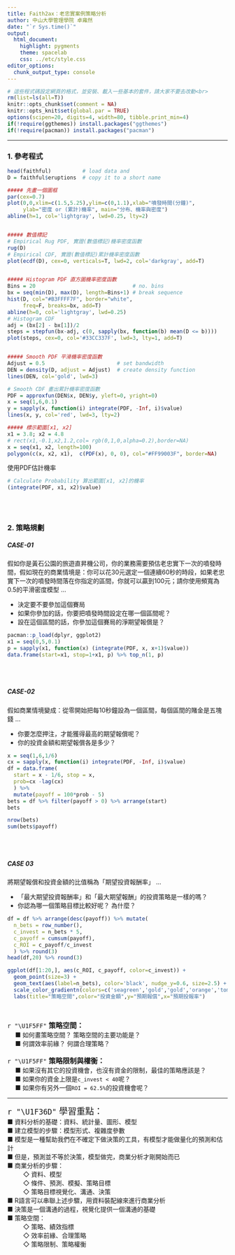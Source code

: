 ```yaml
---
title: Faith2ax：老忠實案例策略分析
author: 中山大學管理學院 卓雍然
date: "`r Sys.time()`"
output: 
  html_document:
    highlight: pygments
    theme: spacelab
    css: ../etc/style.css
editor_options: 
  chunk_output_type: console
---
```


```r
# 這些程式碼設定網頁的格式，並安裝、載入一些基本的套件，請大家不要去改動<br>
rm(list=ls(all=T))
knitr::opts_chunk$set(comment = NA)
knitr::opts_knit$set(global.par = TRUE)
options(scipen=20, digits=4, width=80, tibble.print_min=4)
if(!require(ggthemes)) install.packages("ggthemes")
if(!require(pacman)) install.packages("pacman")
```
<hr>

### 1. 參考程式

```r
head(faithful)          # load data and      
D = faithful$eruptions  # copy it to a short name
```

```r
##### 先畫一個圖框 
par(cex=0.7)
plot(0,0,xlim=c(1.5,5.25),ylim=c(0,1.1),xlab="噴發時間(分鐘)", 
     ylab="密度 or (累計)機率", main="分布、機率與密度")
abline(h=1, col='lightgray', lwd=0.25, lty=2)


##### 數值標記 
# Empirical Rug PDF, 實證(數值標記)機率密度函數
rug(D)
# Empirical CDF, 實證(數值標記)累計機率密度函數
plot(ecdf(D), cex=0, verticals=T, lwd=2, col='darkgray', add=T)


##### Histogram PDF 直方圖機率密度函數 
Bins = 20                               # no. bins
bx = seq(min(D), max(D), length=Bins+1) # break sequence 
hist(D, col="#B3FFFF7F", border="white", 
     freq=F, breaks=bx, add=T)
abline(h=0, col='lightgray', lwd=0.25)
# Histogram CDF
adj = (bx[2] - bx[1])/2
steps = stepfun(bx-adj, c(0, sapply(bx, function(b) mean(D <= b))))
plot(steps, cex=0, col='#33CC337F', lwd=3, lty=1, add=T)


##### Smooth PDF 平滑機率密度函數 
Adjust = 0.5                       # set bandwidth
DEN = density(D, adjust = Adjust)  # create density function
lines(DEN, col='gold', lwd=3)      

# Smooth CDF 畫出累計機率密度函數  
PDF = approxfun(DEN$x, DEN$y, yleft=0, yright=0)
x = seq(1,6,0.1)
y = sapply(x, function(i) integrate(PDF, -Inf, i)$value)
lines(x, y, col='red', lwd=3, lty=2)

##### 標示範圍[x1, x2] 
x1 = 3.8; x2 = 4.8
# rect(x1,-0.1,x2,1.2,col= rgb(0,1,0,alpha=0.2),border=NA)
x = seq(x1, x2, length=100)
polygon(c(x, x2, x1),  c(PDF(x), 0, 0), col="#FF99003F", border=NA)
```

使用PDF估計機率
```r
# Calculate Probability 算出範圍[x1, x2]的機率
(integrate(PDF, x1, x2)$value)
```

<br><br>



### 2. 策略規劃

##### CASE-01

假如你是黃石公園的旅遊直昇機公司，你的業務需要預估老忠實下一次的噴發時間，假如現在的商業情境是：你可以花30元選定一個連續60秒的時段，如果老忠實下一次的噴發時間落在你指定的區間，你就可以贏到100元；請你使用頻寬為0.5的平滑密度模型 ... 

+ 決定要不要參加這個賽局
+ 如果你參加的話，你要把噴發時間設定在哪一個區間呢？
+ 設在這個區間的話，你參加這個賽局的淨期望報償是？

```r
pacman::p_load(dplyr, ggplot2)
x1 = seq(0,5,0.1)
p = sapply(x1, function(x) (integrate(PDF, x, x+1)$value))
data.frame(start=x1, stop=1+x1, p) %>% top_n(1, p)
```

<br><br>


##### CASE-02

假如商業情境變成：從零開始把每10秒鐘設為一個區間，每個區間的賭金是五塊錢 ...

+ 你要怎麼押注，才能獲得最高的期望報償呢？
+ 你的投資金額和期望報償各是多少？

```r
x = seq(1,6,1/6)
cx = sapply(x, function(i) integrate(PDF, -Inf, i)$value)
df = data.frame(
  start = x - 1/6, stop = x, 
  prob=cx -lag(cx) 
  ) %>% 
  mutate(payoff = 100*prob - 5) 
bets = df %>% filter(payoff > 0) %>% arrange(start)
bets
```

```r
nrow(bets)
sum(bets$payoff)
```

<br><br>

##### CASE 03

將期望報償和投資金額的比值稱為「期望投資報酬率」 ...

+ 「最大期望投資報酬率」和「最大期望報酬」的投資策略是一樣的嗎？
+ 你認為哪一個策略目標比較好呢？ 為什麼？

```r
df = df %>% arrange(desc(payoff)) %>% mutate(
  n_bets = row_number(),
  c_invest = n_bets * 5,
  c_payoff = cumsum(payoff),
  c_ROI = c_payoff/c_invest
  ) %>% round(3)
head(df,20) %>% round(3)
```

```r
ggplot(df[1:20,], aes(c_ROI, c_payoff, color=c_invest)) + 
  geom_point(size=3) + 
  geom_text(aes(label=n_bets), color='black', nudge_y=0.6, size=2.5) +
  scale_color_gradientn(colors=c('seagreen','gold','gold','orange','tomato','red')) +
  labs(title="策略空間",color="投資金額",y="預期報償",x="預期投報率")
```

<br>

<p class="qiz">
<span style="font-size:16px">`r "\U1F5FF"` <b>策略空間：</b></span><br>
&emsp; ■ 如何畫<z>策略空間</z>？ 策略空間的主要功能是？ <br>
&emsp; ■ 何謂<z>效率前緣</z>？ 何謂<z>合理策略</z>？<br>
<br>
<span style="font-size:16px">`r "\U1F5FF"` <b>策略限制與權衡：</b></span><br>
&emsp; ■ 如果沒有其它的投資機會，也沒有資金的限制，最佳的策略應該是？<br>
&emsp; ■ 如果你的資金上限是`c_invest < 40`呢？<br>
&emsp; ■ 如果你有另外一個`ROI = 62.5%`的投資機會呢？<br>
</p class="qiz">

<hr>

<p class="wwl">
<span style="font-size:20px">`r "\U1F36D"` 學習重點：</span><br>
■ 資料分析的基礎：資料、統計量、圖形、模型 <br>
■ 建立模型的步驟：模型形式、複雜度參數 <br>
■ 模型是一種幫助我們在不確定下做決策的工具，有模型才能做量化的預測和估計 <br>
■ 但是，預測並不等於決策，模型做完，商業分析才剛開始而已 <br>
■ 商業分析的步驟： <br>
&emsp; &emsp; ◇ 資料、模型 <br>
&emsp; &emsp; ◇ 條件、預測、模擬、策略目標 <br>
&emsp; &emsp; ◇ 策略目標視覺化、溝通、決策 <br>
■ R語言可以串聯上述步驟，用資料裝配線來進行商業分析 <br>
■ 決策是一個溝通的過程，視覺化提供一個溝通的基礎 <br>
■ 策略空間： <br>
&emsp; &emsp; ◇ 策略、績效指標 <br>
&emsp; &emsp; ◇ 效率前緣、合理策略 <br>
&emsp; &emsp; ◇ 策略限制、策略權衡 <br>
</p class="wwl">

<br><br>
